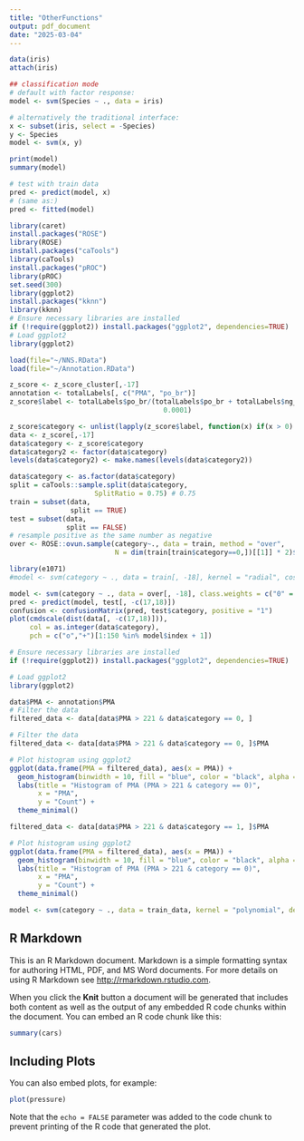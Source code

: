 ---
title: "OtherFunctions"
output: pdf_document
date: "2025-03-04"
---
```{r}
data(iris)
attach(iris)

## classification mode
# default with factor response:
model <- svm(Species ~ ., data = iris)

# alternatively the traditional interface:
x <- subset(iris, select = -Species)
y <- Species
model <- svm(x, y) 

print(model)
summary(model)

# test with train data
pred <- predict(model, x)
# (same as:)
pred <- fitted(model)

```

```{r setup, include=FALSE}
library(caret)
install.packages("ROSE")
library(ROSE)
install.packages("caTools")
library(caTools)
install.packages("pROC")
library(pROC)
set.seed(300)
library(ggplot2)
install.packages("kknn")
library(kknn)
# Ensure necessary libraries are installed
if (!require(ggplot2)) install.packages("ggplot2", dependencies=TRUE)
# Load ggplot2
library(ggplot2)

load(file="~/NNS.RData")
load(file="~/Annotation.RData")

z_score <- z_score_cluster[,-17]
annotation <- totalLabels[, c("PMA", "po_br")]
z_score$label <- totalLabels$po_br/(totalLabels$po_br + totalLabels$ng_og +
                                      0.0001)

z_score$category <- unlist(lapply(z_score$label, function(x) if(x > 0) {1} else {0})) # 0.5
data <- z_score[,-17]
data$category <- z_score$category
data$category2 <- factor(data$category)
levels(data$category2) <- make.names(levels(data$category2))
```

```{r}
data$category <- as.factor(data$category)
split = caTools::sample.split(data$category, 
                     SplitRatio = 0.75) # 0.75
train = subset(data, 
               split == TRUE)
test = subset(data, 
              split == FALSE)
# resample positive as the same number as negative
over <- ROSE::ovun.sample(category~., data = train, method = "over", 
                          N = dim(train[train$category==0,])[[1]] * 2)$data

```

```{r}
library(e1071)
#model <- svm(category ~ ., data = train[, -18], kernel = "radial", cost = 1, gamma = 0.5, class.weights = c("0" = 1, "1" = 3))

model <- svm(category ~ ., data = over[, -18], class.weights = c("0" = 1, "1" = 2))
pred <- predict(model, test[, -c(17,18)])
confusion <- confusionMatrix(pred, test$category, positive = "1")
plot(cmdscale(dist(data[, -c(17,18)])),
     col = as.integer(data$category),
     pch = c("o","+")[1:150 %in% model$index + 1])


```
```{r}
# Ensure necessary libraries are installed
if (!require(ggplot2)) install.packages("ggplot2", dependencies=TRUE)

# Load ggplot2
library(ggplot2)

data$PMA <- annotation$PMA
# Filter the data
filtered_data <- data[data$PMA > 221 & data$category == 0, ]

# Filter the data
filtered_data <- data[data$PMA > 221 & data$category == 0, ]$PMA

# Plot histogram using ggplot2
ggplot(data.frame(PMA = filtered_data), aes(x = PMA)) +
  geom_histogram(binwidth = 10, fill = "blue", color = "black", alpha = 0.7) +
  labs(title = "Histogram of PMA (PMA > 221 & category == 0)",
       x = "PMA",
       y = "Count") +
  theme_minimal()
```
```{r}
filtered_data <- data[data$PMA > 221 & data$category == 1, ]$PMA

# Plot histogram using ggplot2
ggplot(data.frame(PMA = filtered_data), aes(x = PMA)) +
  geom_histogram(binwidth = 10, fill = "blue", color = "black", alpha = 0.7) +
  labs(title = "Histogram of PMA (PMA > 221 & category == 0)",
       x = "PMA",
       y = "Count") +
  theme_minimal()
```



```{r}
model <- svm(category ~ ., data = train_data, kernel = "polynomial", degree = 3)
```


## R Markdown

This is an R Markdown document. Markdown is a simple formatting syntax for authoring HTML, PDF, and MS Word documents. For more details on using R Markdown see <http://rmarkdown.rstudio.com>.

When you click the **Knit** button a document will be generated that includes both content as well as the output of any embedded R code chunks within the document. You can embed an R code chunk like this:

```{r cars}
summary(cars)
```

## Including Plots

You can also embed plots, for example:

```{r pressure, echo=FALSE}
plot(pressure)
```

Note that the `echo = FALSE` parameter was added to the code chunk to prevent printing of the R code that generated the plot.
